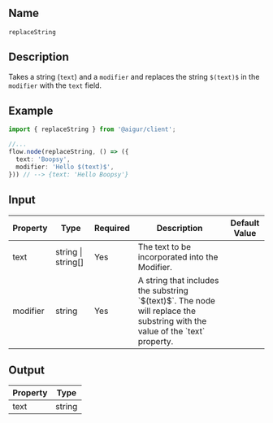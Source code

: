 ## Name
`replaceString`

## Description

Takes a string (`text`) and a `modifier` and replaces the string `$(text)$` in the `modifier` with the `text` field.

## Example

```ts index.ts
import { replaceString } from '@aigur/client';

//...
flow.node(replaceString, () => ({
  text: 'Boopsy',
  modifier: 'Hello $(text)$',
})) // --> {text: 'Hello Boopsy'}
```


## Input

<table>
  <thead>
    <tr>
      <th>Property</th>
      <th>Type</th>
      <th>Required</th>
      <th>Description</th>
      <th>Default Value</th>
    </tr>
  </thead>
  <tbody>
    <tr>
      <td>text</td>
      <td>string | string[]</td>
      <td>Yes</td>
      <td>The text to be incorporated into the Modifier.</td>
      <td></td>
    </tr>
    <tr>
      <td>modifier</td>
      <td>string</td>
      <td>Yes</td>
      <td>A string that includes the substring `$(text)$`. The node will replace the substring with the value of the `text` property.</td>
      <td></td>
    </tr>
  </tbody>
</table>


## Output

<table>
  <thead>
    <tr>
      <th>Property</th>
      <th>Type</th>
    </tr>
  </thead>
  <tbody>
    <tr>
      <td>text</td>
      <td>string</td>
    </tr>
  </tbody>
</table>
